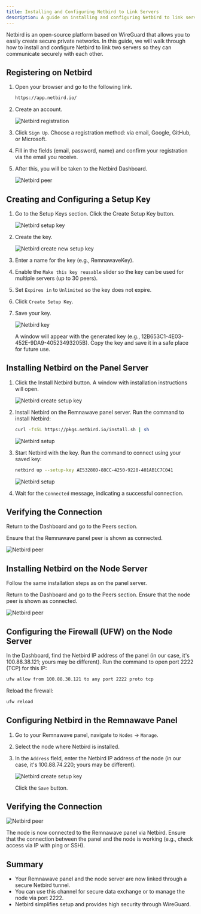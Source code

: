 ```yaml
---
title: Installing and Configuring Netbird to Link Servers
description: A guide on installing and configuring Netbird to link servers
---
```



Netbird is an open-source platform based on WireGuard that allows you to easily create secure private networks. In this guide, we will walk through how to install and configure Netbird to link two servers so they can communicate securely with each other.

## Registering on Netbird

<Steps>

1. Open your browser and go to the following link.

    ```bash
    https://app.netbird.io/
    ```

2. Create an account.

    <div style={{ display: 'flex', justifyContent: 'center' }}>
      <img 
        src="https://raw.githubusercontent.com/eGamesAPI/remnawave-reverse-proxy/refs/heads/main/docs/src/assets/ru/netbird/register.png" 
        alt="Netbird registration" 
        style={{ maxWidth: '60%' }} 
      />
    </div>

3. Click `Sign Up`. Choose a registration method: via email, Google, GitHub, or Microsoft.

4. Fill in the fields (email, password, name) and confirm your registration via the email you receive.

5. After this, you will be taken to the Netbird Dashboard.

    ![Netbird peer](https://raw.githubusercontent.com/eGamesAPI/remnawave-reverse-proxy/refs/heads/main/docs/src/assets/ru/netbird/peer.png)

</Steps>

## Creating and Configuring a Setup Key

<Steps>

1. Go to the Setup Keys section. Click the Create Setup Key button.

    ![Netbird setup key](https://raw.githubusercontent.com/eGamesAPI/remnawave-reverse-proxy/refs/heads/main/docs/src/assets/ru/netbird/setup_key.png)

2. Create the key.

    <div style={{ display: 'flex', justifyContent: 'center' }}>
      <img 
        src="https://raw.githubusercontent.com/eGamesAPI/remnawave-reverse-proxy/refs/heads/main/docs/src/assets/ru/netbird/create_new_setup_key.png" 
        alt="Netbird create new setup key" 
        style={{ maxWidth: '60%' }} 
      />
    </div>

3. Enter a name for the key (e.g., RemnawaveKey).

4. Enable the `Make this key reusable` slider so the key can be used for multiple servers (up to 30 peers).

5. Set `Expires in` to `Unlimited` so the key does not expire.

6. Click `Create Setup Key`.

7. Save your key.

    <div style={{ display: 'flex', justifyContent: 'center' }}>
      <img 
        src="https://raw.githubusercontent.com/eGamesAPI/remnawave-reverse-proxy/refs/heads/main/docs/src/assets/ru/netbird/key.png" 
        alt="Netbird key" 
        style={{ maxWidth: '60%' }} 
      />
    </div>

    A window will appear with the generated key (e.g., 12B653C1-4E03-452E-9DA9-40523493205B).
    Copy the key and save it in a safe place for future use.

</Steps>

## Installing Netbird on the Panel Server

<Steps>

1. Click the Install Netbird button.
    A window with installation instructions will open.

    <div style={{ display: 'flex', justifyContent: 'center' }}>
      <img 
        src="https://raw.githubusercontent.com/eGamesAPI/remnawave-reverse-proxy/refs/heads/main/docs/src/assets/ru/netbird/install_netbird.png" 
        alt="Netbird create setup key" 
        style={{ maxWidth: '75%' }} 
      />
    </div>

2. Install Netbird on the Remnawave panel server. Run the command to install Netbird:

    ```bash
    curl -fsSL https://pkgs.netbird.io/install.sh | sh
    ```

    ![Netbird setup](https://raw.githubusercontent.com/eGamesAPI/remnawave-reverse-proxy/refs/heads/main/docs/src/assets/ru/netbird/setup_netbird.png)

3. Start Netbird with the key. Run the command to connect using your saved key:

    ```bash
    netbird up --setup-key AE53280D-88CC-4250-9228-401AB1C7C041
    ```

    ![Netbird setup](https://raw.githubusercontent.com/eGamesAPI/remnawave-reverse-proxy/refs/heads/main/docs/src/assets/ru/netbird/setup_netbird2.png)

4. Wait for the `Connected` message, indicating a successful connection.

</Steps>

## Verifying the Connection

Return to the Dashboard and go to the Peers section.

Ensure that the Remnawave panel peer is shown as connected.

![Netbird peer](https://raw.githubusercontent.com/eGamesAPI/remnawave-reverse-proxy/refs/heads/main/docs/src/assets/ru/netbird/peer_netbird.png)

## Installing Netbird on the Node Server

Follow the same installation steps as on the panel server.

Return to the Dashboard and go to the Peers section. Ensure that the node peer is shown as connected.

![Netbird peer](https://raw.githubusercontent.com/eGamesAPI/remnawave-reverse-proxy/refs/heads/main/docs/src/assets/ru/netbird/peer_netbird_node.png)

## Configuring the Firewall (UFW) on the Node Server

In the Dashboard, find the Netbird IP address of the panel (in our case, it's 100.88.38.121; yours may be different).
Run the command to open port 2222 (TCP) for this IP:

```bash
ufw allow from 100.88.38.121 to any port 2222 proto tcp
```

Reload the firewall:

```bash
ufw reload
```

## Configuring Netbird in the Remnawave Panel

<Steps>

1. Go to your Remnawave panel, navigate to `Nodes` → `Manage`.

2. Select the node where Netbird is installed.

3. In the `Address` field, enter the Netbird IP address of the node (in our case, it's 100.88.74.220; yours may be different).

    <div style={{ display: 'flex', justifyContent: 'center' }}>
      <img 
        src="https://raw.githubusercontent.com/eGamesAPI/remnawave-reverse-proxy/refs/heads/main/docs/src/assets/ru/netbird/ip_netbird_node.png" 
        alt="Netbird create setup key" 
        style={{ maxWidth: '75%' }} 
      />
    </div>
    
    Click the `Save` button.

</Steps>

## Verifying the Connection

![Netbird peer](https://raw.githubusercontent.com/eGamesAPI/remnawave-reverse-proxy/refs/heads/main/docs/src/assets/ru/netbird/ip_netbird_node1.png)

The node is now connected to the Remnawave panel via Netbird.
Ensure that the connection between the panel and the node is working (e.g., check access via IP with ping or SSH).

## Summary

- Your Remnawave panel and the node server are now linked through a secure Netbird tunnel.
- You can use this channel for secure data exchange or to manage the node via port 2222.
- Netbird simplifies setup and provides high security through WireGuard.